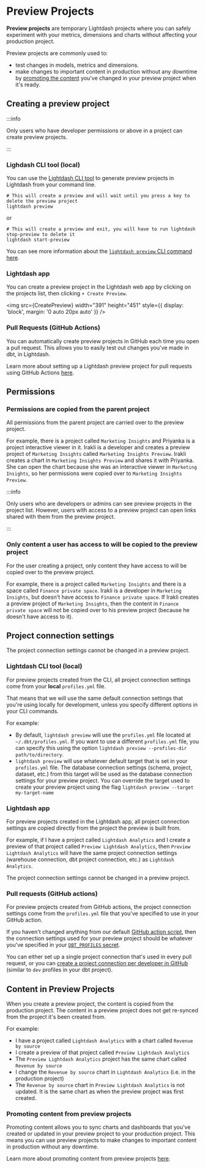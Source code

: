 
# Preview Projects

**Preview projects** are temporary Lightdash projects where you can safely experiment with your metrics, dimensions and charts without affecting your production project. 

Preview projects are commonly used to:
- test changes in models, metrics and dimensions.
- make changes to important content in production without any downtime by [promoting the content](/guides/how-to-promote-content) you've changed in your preview project when it's ready.

## Creating a preview project

:::info

Only users who have developer permissions or above in a project can create preview projects.

:::

### Lighdash CLI tool (local)

You can use the [Lightdash CLI tool](/guides/cli/how-to-install-the-lightdash-cli) to generate preview projects in Lightdash from your command line. 

```shell
# This will create a preview and will wait until you press a key to delete the preview project
lightdash preview
```

or

```shell
# This will create a preview and exit, you will have to run lightdash stop-preview to delete it
lightdash start-preview
```

You can see more information about the [`lightdash preview` CLI command here](/references/lightdash-cli#lightdash-preview).

### Lightdash app

You can create a preview project in the Lightdash web app by clicking on the projects list, then clicking `+ Create Preview`. 

<img
  src={CreatePreview}
  width="391"
  height="451"
  style={{ display: 'block', margin: '0 auto 20px auto' }}
/>

### Pull Requests (GitHub Actions)

You can automatically create preview projects in GitHub each time you open a pull request. This allows you to easily test out changes you've made in dbt, in Lightdash. 

Learn more about setting up a Lightdash preview project for pull requests using GitHub Actions [here](/guides/cli/how-to-use-lightdash-preview#set-up-developer-previews-on-your-pull-requests).

## Permissions

### Permissions are copied from the parent project

All permissions from the parent project are carried over to the preview project.

For example, there is a project called `Marketing Insights` and Priyanka is a project interactive viewer in it. Irakli is a developer and creates a preview project of `Marketing Insights` called `Marketing Insights Preview`. Irakli creates a chart in `Marketing Insights Preview` and shares it with Priyanka. She can open the chart because she was an interactive viewer in `Marketing Insights`, so her permissions were copied over to `Marketing Insights Preview`. 

:::info

Only users who are developers or admins can see preview projects in the project list. However, users with access to a preview project can open links shared with them from the preview project.

:::

### Only content a user has access to will be copied to the preview project

For the user creating a project, only content they have access to will be copied over to the preview project.

For example, there is a project called `Marketing Insights` and there is a space called `Finance private space`. Irakli is a developer in `Marketing Insights`, but doesn't have access to `Finance private space`. If Irakli creates a preview project of `Marketing Insights`, then the content in `Finance private space` will not be copied over to his preview project (because he doesn't have access to it). 

## Project connection settings 

The project connection settings cannot be changed in a preview project.

### Lightdash CLI tool (local)

For preview projects created from the CLI, all project connection settings come from your **local** `profiles.yml` file. 

That means that we will use the same default connection settings that you're using locally for development, unless you specify different options in your CLI commands. 

For example:
- By default, `lightdash preview` will use the `profiles.yml` file located at `~/.dbt/profiles.yml`. If you want to use a different `profiles.yml` file, you can specify this using the option `lightdash preview --profiles-dir path/to/directory`.  
- `lightdash preview` will use whatever default target that is set in your `profiles.yml` file. The database connection settings (schema, project, dataset, etc.) from this target will be used as the database connection settings for your preview project. You can override the target used to create your preview project using the flag `lightdash preview --target my-target-name`  

### Lightdash app

For preview projects created in the Lightdash app, all project connection settings are copied directly from the project the preview is built from. 

For example, if I have a project called `Lightdash Analytics` and I create a preview of that project called `Preview Lightdash Analytics`, then `Preview Lightdash Analytics` will have the same project connection settings (warehouse connection, dbt project connection, etc.) as `Lightdash Analytics`.

The project connection settings cannot be changed in a preview project.

### Pull requests (GitHub actions) 

For preview projects created from GitHub actions, the project connection settings come from the `profiles.yml` file that you've specified to use in your GitHub action. 

If you haven't changed anything from our default [GitHub action script](https://github.com/lightdash/cli-actions/blob/main/start-preview.yml), then the connection settings used for your preview project should be whatever you've specified in your [`DBT_PROFILES` secret](/guides/cli/how-to-use-lightdash-preview#dbt_profiles).

You can either set up a single project connection that's used in every pull request, or you can [create a project connection per developer in GitHub](/guides/cli/how-to-use-lightdash-preview#how-to-use-the-developer-credentials-in-your-preview-project) (similar to `dev` profiles in your dbt project).

## Content in Preview Projects

When you create a preview project, the content is copied from the production project. The content in a preview project does not get re-synced from the project it's been created from. 

For example:
- I have a project called `Lightdash Analytics` with a chart called `Revenue by source` 
- I create a preview of that project called `Preview Lightdash Analytics`
- The `Preview Lightdash Analytics` project has the same chart called `Revenue by source` 
- I change the `Revenue by source` chart in `Lightdash Analytics` (i.e. in the production project)
- The `Revenue by source` chart in `Preview Lightdash Analytics` is not updated. It is the same chart as when the preview project was first created. 

### Promoting content from preview projects

Promoting content allows you to sync charts and dashboards that you've created or updated in your preview project to your production project. This means you can use preview projects to make changes to important content in production without any downtime.

Learn more about promoting content from preview projects [here](/guides/how-to-promote-content).